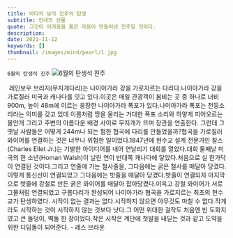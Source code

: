 ```yaml
---
title: 바다의 보석 진주의 탄생
subtitle: 인내의 선물
quote: 그것이 어려움을 품은 마음이 만들어낸 진주일 것이다.
description: 
date: 2021-11-12
keywords: []
thumbnail: /images/mind/pearl/1.jpg
---
```


`6월의 탄생석 진주`
![6월의 탄생석 진주](/images/mind/pearl/1.jpg)

 레인보우 브리지(무지개다리)는 나이아가라 강을 가로지르는 다리다.나이아가라 강을 가로질러 미국과 캐나다를 잇고 있다.이곳은 매일 관광객이 붐비는 곳 중 하나로 너비 900m, 높이 48m에 이르는 웅장한 나이아가라 폭포가 있다.나이아가라 폭포는 천둥소리라는 의미를 갖고 있데 이름처럼 땅을 울리는 거대한 폭포 소리와 하얗게 피어오르는 물안개 그리고 주변의 아름다운 배경 사이로 무지개가 뜨며 장관을 연출한다. 그런데 그 옛날 사람들은 어떻게 244m나 되는 험한 협곡에 다리를 만들었을까?협곡을 가로질러 와이어를 연결하는 것은 너무나 위험한 일이었다.1847년에 현수교 설계 전문가인 찰스(Charles Ellet Jr.)는 기발한 아이디어를 내어 연날리기 대회를 열었다.대회 둘째날 미국의 한 소년(Homan Walsh)이 날린 연이 반대쪽 캐나다에 닿았다.처음으로 실 한가닥이 연결된 것이다.그리고 연줄에 가는 철사줄을, 그다음에는 굵은 철사를 매달아 당겼다.이렇게 통신선이 연결되었고 그다음에는 밧줄을 매달아 당겼다.밧줄이 연결되자 마지막으로 밧줄에 강철로 만든 굵은 와이어를 매달아 잡아당겼다.이윽고 강철 와이어가 서로 그물처럼 연결되었고 구름다리가 완성되어 나이아가라 협곡을 가로지르는 최초의 현수교가 탄생하였다. 시작이 없는 결과는 없다.시작하지 않으면 아무것도 마칠 수 없다.작게라도 시작하는 것이 시작하지 않는 것보다 낫다.그 어떤 위대한 걸작도 처음엔 빈 도화지였고 큰 돌덩이, 벽돌 한 장이었다.작은 시작은 계단에 첫발을 내딛는 것과 같고 도약을 위한 디딤돌이 되어준다. - 레스 브라운